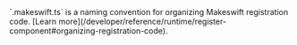 <Info>
  `.makeswift.ts` is a naming convention for organizing Makeswift registration
  code. [Learn
  more](/developer/reference/runtime/register-component#organizing-registration-code).
</Info>
